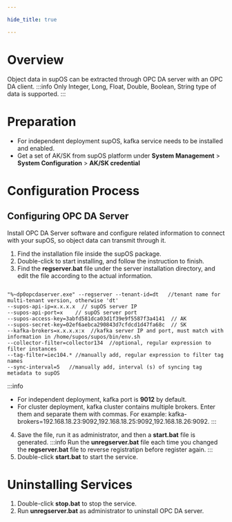 ```yaml
---

hide_title: true

---
```


# Overview
Object data in supOS can be extracted through OPC DA server with an OPC DA client.
:::info
Only Integer, Long, Float, Double, Boolean, String type of data is supported.
:::

# Preparation
- For independent deployment supOS, kafka service needs to be installed and enabled.
- Get a set of AK/SK from supOS platform under <strong>System Management</strong> > <strong>System Configuration</strong> > <strong>AK/SK credential</strong>
# Configuration Process
## Configuring OPC DA Server
Install OPC DA Server software and configure related information to connect with your supOS, so object data can transmit through it.
1. Find the installation file inside the supOS package.
2. Double-click to start installing, and follow the instruction to finish.
3. Find the <b>regserver.bat</b> file under the server installation directory, and edit the file according to the actual information.
<code>
"%~dp0opcdaserver.exe" --regserver --tenant-id=dt   //tenant name for multi-tenant version, otherwise 'dt'
--supos-api-ip=x.x.x.x  // supOS server IP
--supos-api-port=x    // supOS server port
--supos-access-key=3abfd581dca03d1f39e9f5587f3a4141  // AK
--supos-secret-key=02ef6aebca290843d7cfdcd1d47fa68c  // SK
--kafka-brokers=x.x.x.x:x  //kafka server IP and port, must match with information in /home/supos/supos/bin/env.sh
--collector-filter=collector134  //optional, regular expression to filter instances
--tag-filter=iec104.* //manually add, regular expression to filter tag names
--sync-interval=5   //manually add, interval (s) of syncing tag metadata to supOS
</code>

:::info
- For independent deployment, kafka port is <b>9012</b> by default.
- For cluster deployment, kafka cluster contains multiple brokers. Enter them and separate them with commas. For example: kafka-brokers=192.168.18.23:9092,192.168.18.25:9092,192.168.18.26:9092.
:::
4. Save the file, run it as administrator, and then a <b>start.bat</b> file is generated.
:::info
Run the <b>unregserver.bat</b> file each time you changed the <b>regserver.bat</b> file to reverse registratipn before register again.
:::
5. Double-click <b>start.bat</b> to start the service.

# Uninstalling Services
1. Double-click <b>stop.bat</b> to stop the service.
2. Run <b>unregserver.bat</b> as administrator to uninstall OPC DA server.